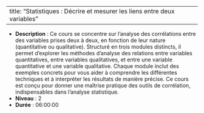 
---
title: "Statistiques : Décrire et mesurer les liens entre deux variables"
---


- **Description** : Ce cours se concentre sur l’analyse des corrélations entre des variables prises deux à deux, en fonction de leur nature (quantitative ou qualitative). Structuré en trois modules distincts, il permet d’explorer les méthodes d’analyse des relations entre variables quantitatives, entre variables qualitatives, et entre une variable quantitative et une variable qualitative. Chaque module inclut des exemples concrets pour vous aider à comprendre les différentes techniques et à interpréter les résultats de manière précise. Ce cours est conçu pour donner une maîtrise pratique des outils de corrélation, indispensables dans l’analyse statistique.
- **Niveau** : 2
- **Durée** : 06:00:00
